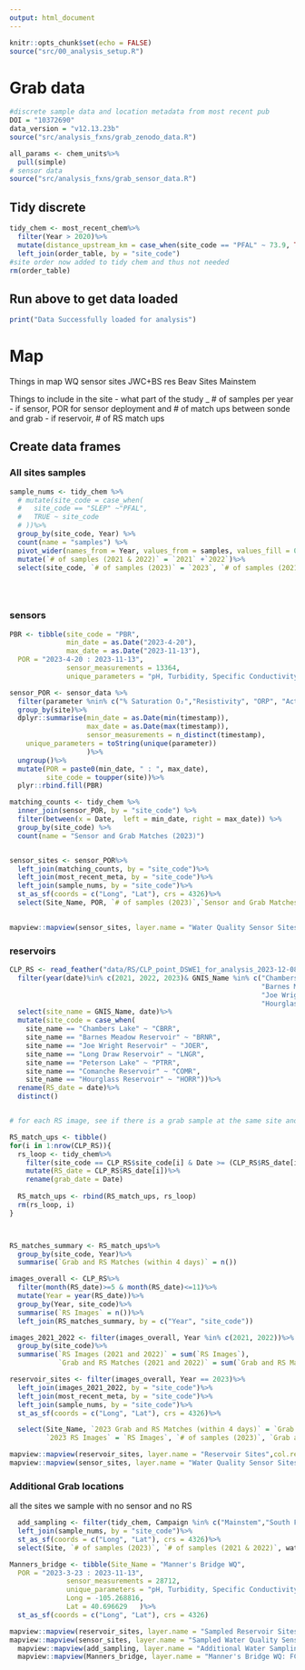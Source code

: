 ```yaml
---
output: html_document
---
```



```r
knitr::opts_chunk$set(echo = FALSE)
source("src/00_analysis_setup.R")
```

# Grab data

```r
#discrete sample data and location metadata from most recent pub
DOI = "10372690"
data_version = "v12.13.23b"
source("src/analysis_fxns/grab_zenodo_data.R")

all_params <- chem_units%>%
  pull(simple)
# sensor data
source("src/analysis_fxns/grab_sensor_data.R")

```


## Tidy discrete

```r
tidy_chem <- most_recent_chem%>%
  filter(Year > 2020)%>%
  mutate(distance_upstream_km = case_when(site_code == "PFAL" ~ 73.9, TRUE ~ distance_upstream_km))%>%
  left_join(order_table, by = "site_code") 
#site order now added to tidy chem and thus not needed
rm(order_table)

```
## Run above to get data loaded

```r
print("Data Successfully loaded for analysis")
```

# Map

Things in map
WQ sensor sites
JWC+BS res
Beav Sites
Mainstem

 Things to include in the site
- what part of the study
_ # of samples per year
- if sensor, POR for sensor deployment and # of match ups between sonde and grab
- if reservoir, # of RS match ups

## Create data frames

### All sites samples

```r


sample_nums <- tidy_chem %>%
  # mutate(site_code = case_when(
  #   site_code == "SLEP" ~"PFAL", 
  #   TRUE ~ site_code
  # ))%>%
  group_by(site_code, Year) %>%
  count(name = "samples") %>%
  pivot_wider(names_from = Year, values_from = samples, values_fill = 0)%>%
  mutate(`# of samples (2021 & 2022)` = `2021` +`2022`)%>%
  select(site_code, `# of samples (2023)` = `2023`, `# of samples (2021 & 2022)`)
  




```


### sensors
```r
PBR <- tibble(site_code = "PBR",
              min_date = as.Date("2023-4-20"), 
              max_date = as.Date("2023-11-13"),
  POR = "2023-4-20 : 2023-11-13",
              sensor_measurements = 13364,
              unique_parameters = "pH, Turbidity, Specific Conductivity, DO, Temperature")

sensor_POR <- sensor_data %>%
  filter(parameter %nin% c("% Saturation O₂","Resistivity", "ORP", "Actual Conductivity" ))%>%
  group_by(site)%>%
  dplyr::summarise(min_date = as.Date(min(timestamp)),
                   max_date = as.Date(max(timestamp)), 
                   sensor_measurements = n_distinct(timestamp),
    unique_parameters = toString(unique(parameter)) 
                   )%>%
  ungroup()%>%
  mutate(POR = paste0(min_date, " : ", max_date),
         site_code = toupper(site))%>%
  plyr::rbind.fill(PBR)

matching_counts <- tidy_chem %>%
  inner_join(sensor_POR, by = "site_code") %>%
  filter(between(x = Date,  left = min_date, right = max_date)) %>%
  group_by(site_code) %>%
  count(name = "Sensor and Grab Matches (2023)")


sensor_sites <- sensor_POR%>%
  left_join(matching_counts, by = "site_code")%>%
  left_join(most_recent_meta, by = "site_code")%>%
  left_join(sample_nums, by = "site_code")%>%
  st_as_sf(coords = c("Long", "Lat"), crs = 4326)%>%
  select(Site_Name, POR, `# of samples (2023)`,`Sensor and Grab Matches (2023)`,sensor_measurements, unique_parameters,watershed, `# of samples (2021 & 2022)`)
  

mapview::mapview(sensor_sites, layer.name = "Water Quality Sensor Sites",col.regions = "#34b1eb", cex = 8)

```

### reservoirs

```r


CLP_RS <- read_feather("data/RS/CLP_point_DSWE1_for_analysis_2023-12-08.feather")%>%
  filter(year(date)%in% c(2021, 2022, 2023)& GNIS_Name %in% c("Chambers Lake", "Comanche Reservoir",
                                                              "Barnes Meadow Reservoir",
                                                              "Joe Wright Reservoir", "Long Draw Reservoir", 
                                                              "Hourglass Reservoir", "Peterson Lake" ))%>%
  select(site_name = GNIS_Name, date)%>%
  mutate(site_code = case_when(
    site_name == "Chambers Lake" ~ "CBRR", 
    site_name == "Barnes Meadow Reservoir" ~ "BRNR", 
    site_name == "Joe Wright Reservoir" ~ "JOER", 
    site_name == "Long Draw Reservoir" ~ "LNGR", 
    site_name == "Peterson Lake" ~ "PTRR", 
    site_name == "Comanche Reservoir" ~ "COMR", 
    site_name == "Hourglass Reservoir" ~ "HORR"))%>%
  rename(RS_date = date)%>%
  distinct()


# for each RS image, see if there is a grab sample at the same site and the grab date is within +-3 days of RS image

RS_match_ups <- tibble()
for(i in 1:nrow(CLP_RS)){
  rs_loop <- tidy_chem%>%
    filter(site_code == CLP_RS$site_code[i] & Date >= (CLP_RS$RS_date[i] - days(4)) & Date <= (CLP_RS$RS_date[i] + days(4)))%>%
    mutate(RS_date = CLP_RS$RS_date[i])%>%
    rename(grab_date = Date)
  
  RS_match_ups <- rbind(RS_match_ups, rs_loop)
  rm(rs_loop, i)
}



RS_matches_summary <- RS_match_ups%>%
  group_by(site_code, Year)%>%
  summarise(`Grab and RS Matches (within 4 days)` = n())

images_overall <- CLP_RS%>%
  filter(month(RS_date)>=5 & month(RS_date)<=11)%>%
  mutate(Year = year(RS_date))%>%
  group_by(Year, site_code)%>%
  summarise(`RS Images` = n())%>%
  left_join(RS_matches_summary, by = c("Year", "site_code"))

images_2021_2022 <- filter(images_overall, Year %in% c(2021, 2022))%>%
  group_by(site_code)%>%
  summarise(`RS Images (2021 and 2022)` = sum(`RS Images`), 
            `Grab and RS Matches (2021 and 2022)` = sum(`Grab and RS Matches (within 4 days)`))

reservoir_sites <- filter(images_overall, Year == 2023)%>%
  left_join(images_2021_2022, by = "site_code")%>%
  left_join(most_recent_meta, by = "site_code")%>%
  left_join(sample_nums, by = "site_code")%>%
  st_as_sf(coords = c("Long", "Lat"), crs = 4326)%>%

  select(Site_Name, `2023 Grab and RS Matches (within 4 days)` = `Grab and RS Matches (within 4 days)`,
         `2023 RS Images` = `RS Images`, `# of samples (2023)`, `Grab and RS Matches (2021 and 2022)`,`RS Images (2021 and 2022)`, `# of samples (2021 & 2022)`)

mapview::mapview(reservoir_sites, layer.name = "Reservoir Sites",col.regions = "#009E73", cex = 8)+
mapview::mapview(sensor_sites, layer.name = "Water Quality Sensor Sites",col.regions = "#34b1eb", cex = 8)


```

### Additional Grab locations
all the sites we sample with no sensor and no RS

```r
  add_sampling <- filter(tidy_chem, Campaign %in% c("Mainstem","South Fork","Chambers Complex","Longdraw" )& site_code %nin% unique(CLP_RS$site_code) & site_code %nin% c("JOEI", "CBRI", "PBR",  "CHD","LRT",  "SFM", "PBD", "SLEP")& watershed != "CLP  Mainstem-Fort Collins" )%>%
  left_join(sample_nums, by = "site_code")%>%
  st_as_sf(coords = c("Long", "Lat"), crs = 4326)%>%
  select(Site, `# of samples (2023)`, `# of samples (2021 & 2022)`, watershed)

Manners_bridge <- tibble(Site_Name = "Manner's Bridge WQ",
  POR = "2023-3-23 : 2023-11-13",
              sensor_measurements = 28712,
              unique_parameters = "pH, Turbidity, Specific Conductivity, DO, Temperature", 
              Long = -105.268816, 
              Lat = 40.696629   )%>%
  st_as_sf(coords = c("Long", "Lat"), crs = 4326)

mapview::mapview(reservoir_sites, layer.name = "Sampled Reservoir Sites",col.regions = "#009E73", cex = 8)+
mapview::mapview(sensor_sites, layer.name = "Sampled Water Quality Sensor Sites",col.regions = "#34b1eb", cex = 8)+ 
  mapview::mapview(add_sampling, layer.name = "Additional Water Sampling",col.regions = "#D55E00", cex = 4)+
  mapview::mapview(Manners_bridge, layer.name = "Manner's Bridge WQ: FC Monitoring", col.regions = "#CC79A7", cex= 6 )


```



